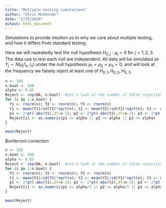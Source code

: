 ```yaml
---
title: "Multiple testing simulations"
author: "Chris McKennan"
date: "2/25/2020"
output: html_document
---
```


Simulations to provide intuition as to why we care about multiple testing, and how it differs from standard testing.

Here we will repeatedly test the null hypothesis $H_{0,j}: \mu_j = 0$ for $j=1,2,3$. The data use to test each null are independent. All data will be simulated as $Y_j \sim N(\mu_j 1_n,I_n)$ under the null hypothesis $\mu_1=\mu_2=\mu_3=0$, and will look at the frequency we falsely reject at least one of $H_{0,1}, H_{0,2}, H_{0,3}$.
```r
n <- 100
n.boot <- 500
alpha <- 0.05
Reject <- rep(NA, n.boot)  #Let's look at the number of false rejections
for (i in 1:n.boot) {
  Y1 <- rnorm(n); Y2 <- rnorm(n); Y3 <- rnorm(n)
  t1 <- mean(Y1)/sd(Y1)*sqrt(n); t2 <- mean(Y2)/sd(Y1)*sqrt(n); t3 <- mean(Y3)/sd(Y3)*sqrt(n)
  p1 <- 2*pt(-abs(t1),df=n-1); p2 <- 2*pt(-abs(t2),df=n-1); p3 <- 2*pt(-abs(t3),df=n-1)
  Reject[i] <- as.numeric(p1 <= alpha || p2 <= alpha || p3 <= alpha)
}

mean(Reject)
```


Bonferroni correction
```r
n <- 100
n.boot <- 500
alpha <- 0.05
Reject <- rep(NA, n.boot)  #Let's look at the number of false rejections
for (i in 1:n.boot) {
  Y1 <- rnorm(n); Y2 <- rnorm(n); Y3 <- rnorm(n)
  t1 <- mean(Y1)/sd(Y1)*sqrt(n); t2 <- mean(Y2)/sd(Y1)*sqrt(n); t3 <- mean(Y3)/sd(Y3)*sqrt(n)
  p1 <- 2*pt(-abs(t1),df=n-1); p2 <- 2*pt(-abs(t2),df=n-1); p3 <- 2*pt(-abs(t3),df=n-1)
  Reject[i] <- as.numeric(p1 <= alpha/3 || p2 <= alpha/3 || p3 <= alpha/3)
}

mean(Reject)
```